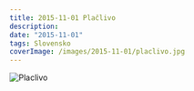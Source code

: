 ```yaml
---
title: 2015-11-01 Plačlivo
description: 
date: "2015-11-01"
tags: Slovensko
coverImage: /images/2015-11-01/placlivo.jpg
---
```



<Image
  src="/images/2015-11-01/placlivo.jpg"
  alt="Placlivo"
  width={1280}
  height={750}
  priority
  className="next-image"
/>

